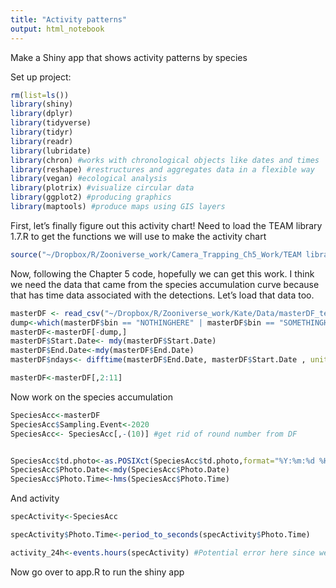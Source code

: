 ```yaml
---
title: "Activity patterns"
output: html_notebook
---
```


Make a Shiny app that shows activity patterns by species

Set up project:
```r
rm(list=ls())
library(shiny)
library(dplyr)
library(tidyverse)
library(tidyr)
library(readr)
library(lubridate)
library(chron) #works with chronological objects like dates and times
library(reshape) #restructures and aggregates data in a flexible way
library(vegan) #ecological analysis
library(plotrix) #visualize circular data
library(ggplot2) #producing graphics
library(maptools) #produce maps using GIS layers
```
First, let's finally figure out this activity chart! Need to load the TEAM library 1.7.R to get the functions we will use to make the activity chart
```r
source("~/Dropbox/R/Zooniverse_work/Camera_Trapping_Ch5_Work/TEAM library 1.7.R")
```
Now, following the Chapter 5 code, hopefully we can get this work. I think we need the data that came from the species accumulation curve because that has time data associated with the detections. Let's load that data too. 


```r
masterDF <- read_csv("~/Dropbox/R/Zooniverse_work/Kate/Data/masterDF_test.csv")
dump<-which(masterDF$bin == "NOTHINGHERE" | masterDF$bin == "SOMETHINGHERE" | masterDF$bin == "HUMAN" | masterDF$bin == "GROUSERUFFED" | masterDF$bin == "CROWORRAVEN" | masterDF$bin == "OTHERBIRD" | masterDF$bin == "DOMESTICDOG" | masterDF$bin == "OWL" | masterDF$bin == "BLUEJAY" | masterDF$bin == "TURKEY" | masterDF$bin == "GOOSEWILD")
masterDF<-masterDF[-dump,]
masterDF$Start.Date<- mdy(masterDF$Start.Date)
masterDF$End.Date<-mdy(masterDF$End.Date)
masterDF$ndays<- difftime(masterDF$End.Date, masterDF$Start.Date , units = c("days"))

masterDF<-masterDF[,2:11]
```

Now work on the species accumulation
```r
SpeciesAcc<-masterDF
SpeciesAcc$Sampling.Event<-2020
SpeciesAcc<- SpeciesAcc[,-(10)] #get rid of round number from DF


SpeciesAcc$td.photo<-as.POSIXct(SpeciesAcc$td.photo,format="%Y:%m:%d %H:%M:%S")
SpeciesAcc$Photo.Date<-mdy(SpeciesAcc$Photo.Date)
SpeciesAcc$Photo.Time<-hms(SpeciesAcc$Photo.Time)
```
And activity
```r
specActivity<-SpeciesAcc

specActivity$Photo.Time<-period_to_seconds(specActivity$Photo.Time)

activity_24h<-events.hours(specActivity) #Potential error here since we had some NAs. Reporting seconds not 00:00:00
```
Now go over to app.R to run the shiny app



